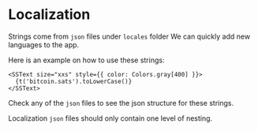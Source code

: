 # Localization

Strings come from `json` files under `locales` folder
We can quickly add new languages to the app.

Here is an example on how to use these strings:

```tsx
<SSText size="xxs" style={{ color: Colors.gray[400] }}>
  {t('bitcoin.sats').toLowerCase()}
</SSText>
```

Check any of the `json` files to see the json structure for these strings.

Localization `json` files should only contain one level of nesting.
